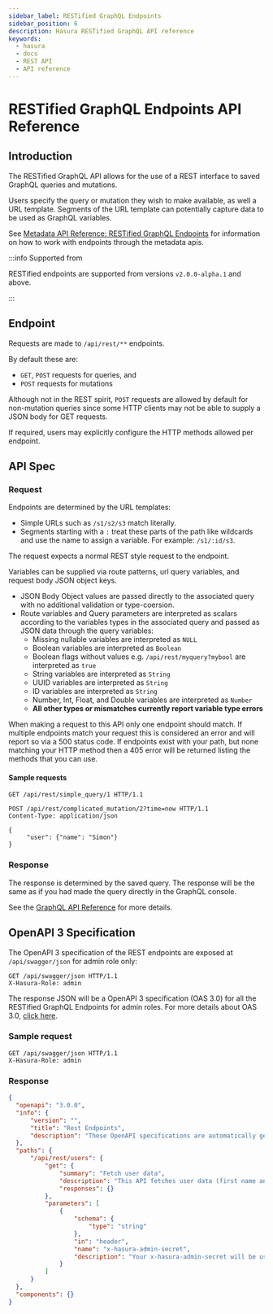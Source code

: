 ```yaml
---
sidebar_label: RESTified GraphQL Endpoints
sidebar_position: 6
description: Hasura RESTified GraphQL API reference
keywords:
  - hasura
  - docs
  - REST API
  - API reference
---
```


# RESTified GraphQL Endpoints API Reference

## Introduction

The RESTified GraphQL API allows for the use of a REST interface to
saved GraphQL queries and mutations.

Users specify the query or mutation they wish to make available, as well
a URL template. Segments of the URL template can potentially capture
data to be used as GraphQL variables.

See [Metadata API Reference: RESTified GraphQL Endpoints](/graphql/core/api-reference/metadata-api/restified-endpoints.mdx) for information on how to work
with endpoints through the metadata apis.

:::info Supported from

RESTified endpoints are supported from versions `v2.0.0-alpha.1` and
above.

:::

## Endpoint

Requests are made to `/api/rest/**` endpoints.

By default these are:

-   `GET`, `POST` requests for queries, and
-   `POST` requests for mutations

Although not in the REST spirit, `POST` requests are allowed by default
for non-mutation queries since some HTTP clients may not be able to
supply a JSON body for GET requests.

If required, users may explicitly configure the HTTP methods allowed per
endpoint.

## API Spec

### Request

Endpoints are determined by the URL templates:

-   Simple URLs such as `/s1/s2/s3` match literally.
-   Segments starting with a `:` treat these parts of the path like
    wildcards and use the name to assign a variable. For example:
    `/s1/:id/s3`.

The request expects a normal REST style request to the endpoint.

Variables can be supplied via route patterns, url query variables, and
request body JSON object keys.

-   JSON Body Object values are passed directly to the associated query
    with no additional validation or type-coersion.
-   Route variables and Query parameters are interpreted as scalars
    according to the variables types in the associated query and passed
    as JSON data through the query variables:
    -   Missing nullable variables are interpreted as `NULL`
    -   Boolean variables are interpreted as `Boolean`
    -   Boolean flags without values e.g. `/api/rest/myquery?mybool` are
        interpreted as `true`
    -   String variables are interpreted as `String`
    -   UUID variables are interpreted as `String`
    -   ID variables are interpreted as `String`
    -   Number, Int, Float, and Double variables are interpreted as
        `Number`
    -   **All other types or mismatches currently report variable type
        errors**

When making a request to this API only one endpoint should match. If
multiple endpoints match your request this is considered an error and
will report so via a 500 status code. If endpoints exist with your path,
but none matching your HTTP method then a 405 error will be returned
listing the methods that you can use.

#### Sample requests

```http
GET /api/rest/simple_query/1 HTTP/1.1
```

```http
POST /api/rest/complicated_mutation/2?time=now HTTP/1.1
Content-Type: application/json

{
     "user": {"name": "Simon"}
}
```

### Response

The response is determined by the saved query. The response will be the
same as if you had made the query directly in the GraphQL console.

See the [GraphQL API Reference](/graphql/core/api-reference/graphql-api/index.mdx) for more details.

## OpenAPI 3 Specification

The OpenAPI 3 specification of the REST endpoints are exposed at
`/api/swagger/json` for admin role only:

```http
GET /api/swagger/json HTTP/1.1
X-Hasura-Role: admin
```

The response JSON will be a OpenAPI 3 specification (OAS 3.0) for all
the RESTified GraphQL Endpoints for admin roles. For more details about
OAS 3.0, [click here](https://swagger.io/specification/).

### Sample request

```http
GET /api/swagger/json HTTP/1.1
X-Hasura-Role: admin
```

### Response

```JSON
{
  "openapi": "3.0.0",
  "info": {
      "version": "",
      "title": "Rest Endpoints",
      "description": "These OpenAPI specifications are automatically generated by Hasura."
  },
  "paths": {
      "/api/rest/users": {
          "get": {
              "summary": "Fetch user data",
              "description": "This API fetches user data (first name and last name) from the users table.\n***\nThe GraphQl query for this endpoint is:\n```graphql\nquery MyQuery{\n  users {\n    first_name\n    last_name\n  }\n}\n```",
              "responses": {}
          },
          "parameters": [
              {
                  "schema": {
                      "type": "string"
                  },
                  "in": "header",
                  "name": "x-hasura-admin-secret",
                  "description": "Your x-hasura-admin-secret will be used for authentication of the API request."
              }
          ]
      }
  },
  "components": {}
}
```
